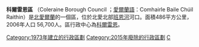 {{NI_district |
  district_name = Coleraine Borough |
  alt_name      = Comhairle Baile Chúil Raithin|
  district_map  = [[File:NorthernIrelandColeraineBorough.png|File:NorthernIrelandColeraineBorough.png]] |
  area_rank     = 13th |
  district_area = [[1_E8_m²|486]] |
  district_HQ   = [[Coleraine|Coleraine]] |
  district_iso  = GB-CLR |
  district_ons  = 95C |
<!-- Fetch dynamic statistics from Template:PopLookupNI -->
  protestant_pc = 69.4% |
  catholic_pc   = 27.2% |
  web_address   = http://www.colerainebc.gov.uk |
  district_MPs  = [[Gregory_Campbell_(politician)|Gregory Campbell]] |
}}
'''科爾雷恩區''' （Coleraine Borough Council ；[[愛爾蘭語|愛爾蘭語]]：Comhairle Baile Chúil Raithin）是[[北愛爾蘭|北愛爾蘭]]的一個區，位於北愛北部[[班恩河|班恩河]]河口。面積486平方公里，2006年人口 56,700人。區行政中心為[[科爾雷恩|科爾雷恩]]。

[[Category:1973年建立的行政區劃|Category:1973年建立的行政區劃]]
[[Category:2015年廢除的行政區劃|Category:2015年廢除的行政區劃]]
[[Category:北爱尔兰行政区划史|C]]